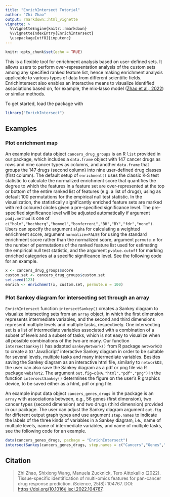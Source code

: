 ```yaml
---
title: "EnrichIntersect Tutorial"
author: "Zhi Zhao"
output: rmarkdown::html_vignette
vignette: >
  %\VignetteEngine{knitr::rmarkdown}
  %\VignetteIndexEntry{EnrichIntersect}
  \usepackage[utf8]{inputenc}
---
```


```r
knitr::opts_chunk$set(echo = TRUE)
```


This is a flexible tool for enrichment analysis based on user-defined sets. It allows users to perform over-representation analysis of the custom sets among any specified ranked feature list, hence making enrichment analysis applicable to various types of data from different scientific fields. EnrichIntersect also enables an interactive means to visualize identified associations based on, for example, the mix-lasso model ([Zhao et al., 2022](https://doi.org/10.1016/j.isci.2022.104767)) or similar methods.

To get started, load the package with

```r
library("EnrichIntersect")
```

## Examples


### Plot enrichment map

An example input data object `cancers_drug_groups` is an R `list` provided in our package, which includes a `data.frame` object with 147 cancer drugs as rows and nine cancer types as columns, and another `data.frame` that groups the 147 drugs (second column) into nine user-defined drug classes (first column). The default setup of `enrichment()` uses the classic K-S test statistic to calculate the normalized enrichment score that quantifies the degree to which the features in a feature set are over-represented at the top or bottom of the entire ranked list of features (e.g. a list of drugs), using as default 100 permutations for the empirical null test statistic. In the visualization, the statistically significantly enriched feature sets are marked with red coloured circles given a pre-specified significance level. The pre-specified significance level will be adjusted automatically if argument `padj.method` is one of `c("holm","hochberg","hommel","bonferroni","BH","BY","fdr","none")`. Users can specify the argument `alpha` for calculating a weighted enrichment score, argument `normalize=FALSE` for using the standard enrichment score rather than the normalized score, argument `permute.n` for the number of permutations of the ranked feature list used for estimating the empirical null test statistic, and the argument `pvalue.cutoff` for marking enriched categories at a specific significance level. See the following code for an example.

```r
x <- cancers_drug_groups$score
custom.set <- cancers_drug_groups$custom.set
set.seed(123)
enrich <- enrichment(x, custom.set, permute.n = 100)
```


### Plot Sankey diagram for intersecting set through an array

`EnrichIntersect` function `intersectSankey()` creates a Sankey diagram to visualize intersecting sets from an `array` object, in which the first dimension represents intermediate variables, and the second and third dimensions represent multiple levels and multiple tasks, respectively. One intersecting set is a list of intermediate variables associated with a combination of a subset of levels and a subset of tasks, which is not easy to visualize when all possible combinations of the two are many. Our function `intersectSankey()` has adapted `sankeyNetwork()` from R package `networkD3` to create a `D3' `JavaScript' interactive Sankey diagram in order to be suitable for several levels, multiple tasks and many intermediate variables. Besides saving the Sankey diagram as an interactive html file, similarly to `networkD3`, the user can also save the Sankey diagram as a pdf or png file via R package `webshot2`. The argument `out.fig=c(NA,"html","pdf","png")` in the function `intersectSankey()` determines the figure on the user's R graphics device, to be saved either as a html, pdf or png file. 

An example input data object `cancers_genes_drugs` in the package is an `array` with associations between, e.g., 56 genes (first dimension), two cancer types (second dimension) and two drugs (third dimension) provided in our package. The user can adjust the Sankey diagram argument `out.fig` for different output graph types  and use argument `step.names` to indicate the labels of the three kinds of variables in a Sankey diagram, i.e., name of multiple levels, name of intermediate variables, and name of multiple tasks, see the following code for an example.

```r
data(cancers_genes_drugs, package = "EnrichIntersect")
intersectSankey(cancers_genes_drugs, step.names = c("Cancers","Genes","Drugs"))
```


## Citation

> Zhi Zhao, Shixiong Wang, Manuela Zucknick, Tero Aittokallio (2022).
> Tissue-specific identification of multi-omics features for pan-cancer drug response prediction.
> iScience, 25(8): 104767. DOI: [https://doi.org/10.1016/j.isci.2022.104767](https://doi.org/10.1016/j.isci.2022.104767).



